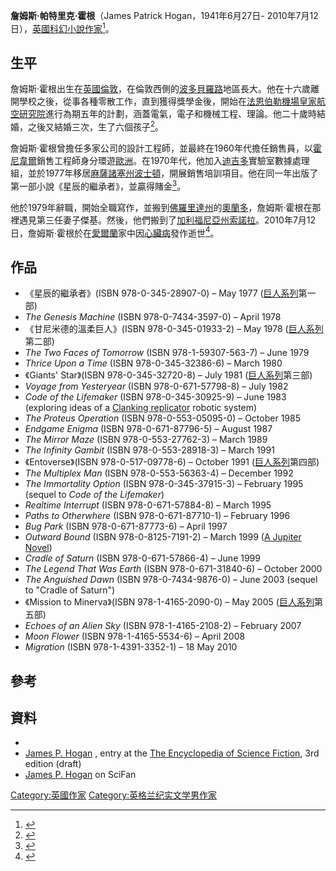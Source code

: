 {{Otheruses|詹姆斯·霍根|subject=英国科幻小说家|other=其他同名人物}}
{{Infobox person
| name        = 詹姆斯·霍根
| image       = James P. Hogan 2005.JPG<!-- just the filename, without the File: or Image: prefix or enclosing [[brackets|brackets]] -->
| alt         =
| caption     = 
| birth_name  =
| birth_date  = {{Birth date|df=yes|1941|6|27}}
| birth_place = {{UK}}[[倫敦|倫敦]]
| death_date  = {{Death date and age|df=yes|2010|7|12|1941|6|27}}
| death_place = {{IRE}}[[利特里姆郡|利特里姆郡]]{{link-en|杜默海爾|Dromahaire}}
| nationality = {{UK}}
| other_names =
| known_for   = 《[[巨人系列|巨人系列]]》
| occupation  =
}}

'''詹姆斯·帕特里克·霍根'''（James Patrick Hogan，1941年6月27日- 2010年7月12日），[[英國|英國]][[科幻小說|科幻小說]][[作家|作家]]<ref>{{cite news | last = Holland | first = Steve | title = James P Hogan obituary | newspaper = [[The_Guardian|The Guardian]] | location =  | pages =  | date = 5 August 2010 | url = http://www.guardian.co.uk/books/2010/aug/05/james-p-hogan-obituary | accessdate = 2012-05-17 | archive-date = 2013-07-02 | archive-url = https://www.webcitation.org/6Hp0HfVJi?url=http://www.guardian.co.uk/books/2010/aug/05/james-p-hogan-obituary | dead-url = no }}</ref>。

==生平==
詹姆斯·霍根出生在[[英國|英國]][[倫敦|倫敦]]，在倫敦西側的[[波多貝羅路|波多貝羅路]]地區長大。他在十六歲離開學校之後，從事各種零散工作，直到獲得獎學金後，開始在[[法恩伯勒機場|法恩伯勒機場]][[皇家航空研究院|皇家航空研究院]]進行為期五年的計劃，涵蓋電氣，電子和機械工程、理論。他二十歲時結婚，之後又結婚三次，生了六個孩子<ref name="bio">{{cite web|url=https://www.mangaupdates.com/authors.html?id=17201|title=Biography|publisher=mangaupdates.com|first=James P.|last=Hogan|accessdate=5 October 2017|archive-date=2017-10-05|archive-url=https://web.archive.org/web/20171005101100/https://www.mangaupdates.com/authors.html?id=17201|dead-url=no}}</ref>。

詹姆斯·霍根曾擔任多家公司的設計工程師，並最終在1960年代擔任銷售員，以[[霍尼韋爾|霍尼韋爾]]銷售工程師身分環遊[[歐洲|歐洲]]。在1970年代，他加入[[迪吉多|迪吉多]]實驗室數據處理組，並於1977年移居[[麻薩諸塞州|麻薩諸塞州]][[波士頓|波士頓]]，開展銷售培訓項目。他在同一年出版了第一部小說《星辰的繼承者》，並贏得賭金<ref>{{Cite web|url=https://www.mangaupdates.com/authors.html?id=17201|title=Biography|website=Manga Updates|access-date=2017-03-10|archive-date=2017-10-05|archive-url=https://web.archive.org/web/20171005101100/https://www.mangaupdates.com/authors.html?id=17201|dead-url=no}}</ref>。

他於1979年辭職，開始全職寫作，並搬到[[佛羅里達州|佛羅里達州]]的[[奧蘭多|奧蘭多]]，詹姆斯·霍根在那裡遇見第三任妻子傑基。然後，他們搬到了[[加利福尼亞州|加利福尼亞州]][[索諾拉|索諾拉]]。2010年7月12日，詹姆斯·霍根於在[[愛爾蘭|愛爾蘭]]家中因[[心臟病|心臟病]]發作逝世<ref>{{cite news|first=Steven H.|last=Silver|work=SF Site|title=Obituary: James P. Hogan|url=http://www.sfsite.com/news/2010/07/12/obituary-james-p-hogan|date=12 July 2010|accessdate=2018-02-04|archive-date=2019-05-16|archive-url=https://web.archive.org/web/20190516170834/https://www.sfsite.com/news/2010/07/12/obituary-james-p-hogan/|dead-url=no}}</ref>。

==作品==
*《星辰的繼承者》(ISBN 978-0-345-28907-0) – May 1977 ([[巨人系列|巨人系列]]第一部)
*''The Genesis Machine'' (ISBN 978-0-7434-3597-0) – April 1978 
*《甘尼米德的溫柔巨人》(ISBN 978-0-345-01933-2) – May 1978 ([[巨人系列|巨人系列]]第二部)
*''The Two Faces of Tomorrow'' (ISBN 978-1-59307-563-7) – June 1979 
*''Thrice Upon a Time'' (ISBN 978-0-345-32386-6) – March 1980
*《Giants' Star》(ISBN 978-0-345-32720-8) – July 1981 ([[巨人系列|巨人系列]]第三部)
*''Voyage from Yesteryear'' (ISBN 978-0-671-57798-8) – July 1982
*''Code of the Lifemaker'' (ISBN 978-0-345-30925-9) – June 1983 (exploring ideas of a [[Clanking_replicator|Clanking replicator]] robotic system)
*''The Proteus Operation'' (ISBN 978-0-553-05095-0) – October 1985
*''Endgame Enigma'' (ISBN 978-0-671-87796-5) – August 1987
*''The Mirror Maze'' (ISBN 978-0-553-27762-3) – March 1989
*''The Infinity Gambit'' (ISBN 978-0-553-28918-3) – March 1991
*《Entoverse》(ISBN 978-0-517-09778-6) – October 1991 ([[巨人系列|巨人系列]]第四部)
*''The Multiplex Man'' (ISBN 978-0-553-56363-4) – December 1992
*''The Immortality Option'' (ISBN 978-0-345-37915-3) – February 1995 (sequel to ''Code of the Lifemaker'')
*''Realtime Interrupt'' (ISBN 978-0-671-57884-8) – March 1995
*''Paths to Otherwhere'' (ISBN 978-0-671-87710-1) – February 1996
*''Bug Park'' (ISBN 978-0-671-87773-6) – April 1997
*''Outward Bound'' (ISBN 978-0-8125-7191-2) – March 1999 ([[List_of_Jupiter_Novels|A Jupiter Novel]])
*''Cradle of Saturn'' (ISBN 978-0-671-57866-4) – June 1999
*''The Legend That Was Earth'' (ISBN 978-0-671-31840-6) – October 2000
*''The Anguished Dawn'' (ISBN 978-0-7434-9876-0) – June 2003 (sequel to "Cradle of Saturn")
*《Mission to Minerva》(ISBN 978-1-4165-2090-0) – May 2005 ([[巨人系列|巨人系列]]第五部)
*''Echoes of an Alien Sky'' (ISBN 978-1-4165-2108-2) – February 2007
*''Moon Flower'' (ISBN 978-1-4165-5534-6) – April 2008
*''Migration'' (ISBN 978-1-4391-3352-1) – 18 May 2010

==參考==

{{Reflist}}

==資料==
{{Wikiquote|James_P._Hogan_(writer)|James P. Hogan}}
*{{isfdb name|id=James_P._Hogan|name=James P. Hogan}}
*[http://sfe3.org/sf.php?id=Qz0_GopIBpCe James P. Hogan] {{Wayback|url=http://sfe3.org/sf.php?id=Qz0_GopIBpCe |date=20180405090654 }}, entry at the [[The_Encyclopedia_of_Science_Fiction|The Encyclopedia of Science Fiction]], 3rd edition (draft)
*[https://web.archive.org/web/20151219202935/http://scifan.com/writers/hh/HoganJames.asp James P. Hogan] on SciFan

{{Authority control}}
[[Category:英國作家|Category:英國作家]]
[[Category:英格兰纪实文学男作家|Category:英格兰纪实文学男作家]]